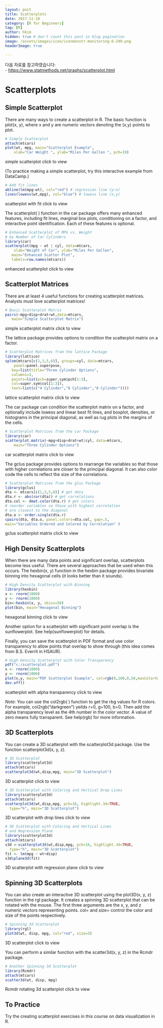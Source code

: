 ```yaml
---
layout: post  
title: Scatterplots
date: 2017-11-18  
category: [R for Beginners]  
tag: [R]  
author: hkim  
hidden: true # don't count this post in blog pagination  
image: /assets/images/icon/iconmonstr-monitoring-6-240.png
headerImage: true

---
```


다음 자료를 참고하였습니다:  
- [https://www.statmethods.net/graphs/scatterplot.html](https://www.statmethods.net/graphs/scatterplot.html)

# Scatterplots

## Simple Scatterplot

There are many ways to create a scatterplot in R. The basic function is plot(x, y), where x and y are numeric vectors denoting the (x,y) points to plot.

```r
# Simple Scatterplot
attach(mtcars)
plot(wt, mpg, main="Scatterplot Example",
  	xlab="Car Weight ", ylab="Miles Per Gallon ", pch=19)
```

simple scatterplot click to view

(To practice making a simple scatterplot, try this interactive example from DataCamp.)

```r
# Add fit lines
abline(lm(mpg~wt), col="red") # regression line (y~x)
lines(lowess(wt,mpg), col="blue") # lowess line (x,y)
```

scatterplot with fit click to view

The scatterplot( ) function in the car package offers many enhanced features, including fit lines, marginal box plots, conditioning on a factor, and interactive point identification. Each of these features is optional.

```r
# Enhanced Scatterplot of MPG vs. Weight
# by Number of Car Cylinders
library(car)
scatterplot(mpg ~ wt | cyl, data=mtcars,
  	xlab="Weight of Car", ylab="Miles Per Gallon",
   main="Enhanced Scatter Plot",
   labels=row.names(mtcars))
```

enhanced scatterplot click to view


## Scatterplot Matrices

There are at least 4 useful functions for creating scatterplot matrices. Analysts must love scatterplot matrices!

```r
# Basic Scatterplot Matrix
pairs(~mpg+disp+drat+wt,data=mtcars,
   main="Simple Scatterplot Matrix")
```

simple scatterplot matrix click to view

The lattice package provides options to condition the scatterplot matrix on a factor.

```r
# Scatterplot Matrices from the lattice Package
library(lattice)
splom(mtcars[c(1,3,5,6)], groups=cyl, data=mtcars,
  	panel=panel.superpose,
   key=list(title="Three Cylinder Options",
   columns=3,
   points=list(pch=super.sym$pch[1:3],
   col=super.sym$col[1:3]),
   text=list(c("4 Cylinder","6 Cylinder","8 Cylinder"))))
```

lattice scatterplot matrix click to view

The car package can condition the scatterplot matrix on a factor, and optionally include lowess and linear best fit lines, and boxplot, densities, or histograms in the principal diagonal, as well as rug plots in the margins of the cells.

```r
# Scatterplot Matrices from the car Package
library(car)
scatterplot.matrix(~mpg+disp+drat+wt|cyl, data=mtcars,
  	main="Three Cylinder Options")
```

car scatterplot matrix click to view

The gclus package provides options to rearrange the variables so that those with higher correlations are closer to the principal diagonal. It can also color code the cells to reflect the size of the correlations.

```r
# Scatterplot Matrices from the glus Package
library(gclus)
dta <- mtcars[c(1,3,5,6)] # get data
dta.r <- abs(cor(dta)) # get correlations
dta.col <- dmat.color(dta.r) # get colors
# reorder variables so those with highest correlation
# are closest to the diagonal
dta.o <- order.single(dta.r)
cpairs(dta, dta.o, panel.colors=dta.col, gap=.5,
main="Variables Ordered and Colored by Correlation" )
```

gclus scatterplot matrix click to view


## High Density Scatterplots

When there are many data points and significant overlap, scatterplots become less useful. There are several approaches that be used when this occurs. The hexbin(x, y) function in the hexbin package provides bivariate binning into hexagonal cells (it looks better than it sounds).

```r
# High Density Scatterplot with Binning
library(hexbin)
x <- rnorm(1000)
y <- rnorm(1000)
bin<-hexbin(x, y, xbins=50)
plot(bin, main="Hexagonal Binning")
```

hexagonal binning click to view

Another option for a scatterplot with significant point overlap is the sunflowerplot. See help(sunflowerplot) for details.

Finally, you can save the scatterplot in PDF format and use color transparency to allow points that overlap to show through (this idea comes from B.S. Everrit in HSAUR).

```r
# High Density Scatterplot with Color Transparency
pdf("c:/scatterplot.pdf")
x <- rnorm(1000)
y <- rnorm(1000)
plot(x,y, main="PDF Scatterplot Example", col=rgb(0,100,0,50,maxColorValue=255), pch=16)
dev.off()
```

scatterplot with alpha transparency click to view

*Note:* You can use the col2rgb( ) function to get the rbg values for R colors. For example, col2rgb("darkgreen") yeilds r=0, g=100, b=0. Then add the alpha transparency level as the 4th number in the color vector. A value of zero means fully transparent. See help(rgb) for more information.


## 3D Scatterplots

You can create a 3D scatterplot with the scatterplot3d package. Use the function scatterplot3d(x, y, z).

```r
# 3D Scatterplot
library(scatterplot3d)
attach(mtcars)
scatterplot3d(wt,disp,mpg, main="3D Scatterplot")
```

3D scatterplot click to view

```r
# 3D Scatterplot with Coloring and Vertical Drop Lines
library(scatterplot3d)
attach(mtcars)
scatterplot3d(wt,disp,mpg, pch=16, highlight.3d=TRUE,
  type="h", main="3D Scatterplot")
```

3D scatterplot with drop lines click to view

```r
# 3D Scatterplot with Coloring and Vertical Lines
# and Regression Plane
library(scatterplot3d)
attach(mtcars)
s3d <-scatterplot3d(wt,disp,mpg, pch=16, highlight.3d=TRUE,
  type="h", main="3D Scatterplot")
fit <- lm(mpg ~ wt+disp)
s3d$plane3d(fit)
```

3D scatterplot with regression plane click to view


## Spinning 3D Scatterplots

You can also create an interactive 3D scatterplot using the plot3D(x, y, z) function in the rgl package. It creates a spinning 3D scatterplot that can be rotated with the mouse. The first three arguments are the x, y, and z numeric vectors representing points. col= and size= control the color and size of the points respectively.

```r
# Spinning 3d Scatterplot
library(rgl)
plot3d(wt, disp, mpg, col="red", size=3)
```

3D scatterplot click to view

You can perform a similar function with the scatter3d(x, y, z) in the Rcmdr package.

```r
# Another Spinning 3d Scatterplot
library(Rcmdr)
attach(mtcars)
scatter3d(wt, disp, mpg)
```

Rcmdr rotating 3d scatterplot click to view


## To Practice

Try the creating scatterplot exercises in this course on data visualization in R.
